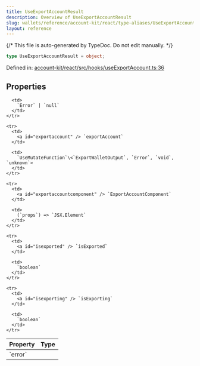 ```yaml
---
title: UseExportAccountResult
description: Overview of UseExportAccountResult
slug: wallets/reference/account-kit/react/type-aliases/UseExportAccountResult
layout: reference
---
```


{/* This file is auto-generated by TypeDoc. Do not edit manually. */}

```ts
type UseExportAccountResult = object;
```

Defined in: [account-kit/react/src/hooks/useExportAccount.ts:36](https://github.com/alchemyplatform/aa-sdk/blob/c1a84188d03473acac2fdb49fb7cd7fdba73169b/account-kit/react/src/hooks/useExportAccount.ts#L36)

## Properties

<table>
  <thead>
    <tr>
      <th align="left">Property</th>
      <th align="left">Type</th>
    </tr>
  </thead>

  <tbody>
    <tr>
      <td>
        <a id="error" /> `error`
      </td>

      <td>
        `Error` | `null`
      </td>
    </tr>

    <tr>
      <td>
        <a id="exportaccount" /> `exportAccount`
      </td>

      <td>
        `UseMutateFunction`\<`ExportWalletOutput`, `Error`, `void`, `unknown`>
      </td>
    </tr>

    <tr>
      <td>
        <a id="exportaccountcomponent" /> `ExportAccountComponent`
      </td>

      <td>
        (`props`) => `JSX.Element`
      </td>
    </tr>

    <tr>
      <td>
        <a id="isexported" /> `isExported`
      </td>

      <td>
        `boolean`
      </td>
    </tr>

    <tr>
      <td>
        <a id="isexporting" /> `isExporting`
      </td>

      <td>
        `boolean`
      </td>
    </tr>

  </tbody>
</table>

